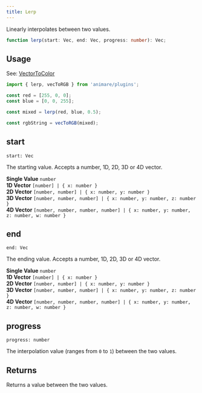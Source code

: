 ```yaml
---
title: Lerp
---
```



Linearly interpolates between two values.

```ts wrap title="syntax"
function lerp(start: Vec, end: Vec, progress: number): Vec;
```

## Usage

See: [VectorToColor](/api/plugins/vectortocolor/)

```ts title="example" frame="terminal"
import { lerp, vecToRGB } from 'animare/plugins';

const red = [255, 0, 0];
const blue = [0, 0, 255];

const mixed = lerp(red, blue, 0.5);

const rgbString = vecToRGB(mixed);
```

## start

`start: Vec` <Badge text="Required" variant="note" size="small" />

The starting value. Accepts a number, 1D, 2D, 3D or 4D vector.

**Single Value** `number` <br/>
**1D Vector** `[number] | { x: number }` <br/>
**2D Vector** `[number, number] | { x: number, y: number }` <br/>
**3D Vector** `[number, number, number] | { x: number, y: number, z: number }` <br/>
**4D Vector** `[number, number, number, number] | { x: number, y: number, z: number, w: number }`

## end

`end: Vec` <Badge text="Required" variant="note" size="small" />

The ending value. Accepts a number, 1D, 2D, 3D or 4D vector.

**Single Value** `number` <br/>
**1D Vector** `[number] | { x: number }` <br/>
**2D Vector** `[number, number] | { x: number, y: number }` <br/>
**3D Vector** `[number, number, number] | { x: number, y: number, z: number }` <br/>
**4D Vector** `[number, number, number, number] | { x: number, y: number, z: number, w: number }`

## progress

`progress: number` <Badge text="Required" variant="note" size="small" />

The interpolation value (ranges from `0` to `1`) between the two values.

## Returns

Returns a value between the two values.
